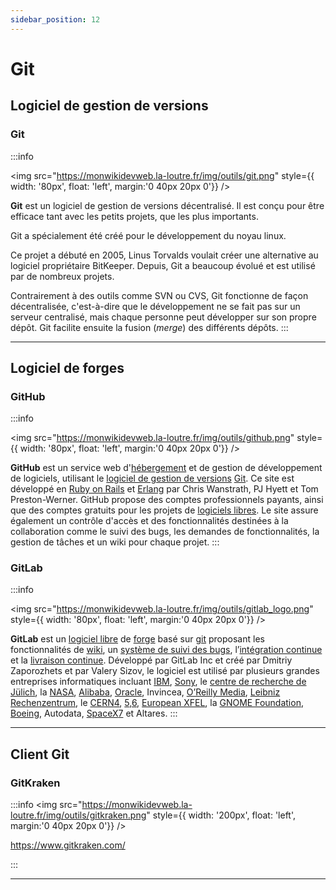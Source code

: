 ```yaml
---
sidebar_position: 12
---
```


# Git

## Logiciel de gestion de versions

### Git

:::info

<img src="https://monwikidevweb.la-loutre.fr/img/outils/git.png" style={{ width: '80px', float: 'left', margin:'0 40px 20px 0'}} />

**Git** est un logiciel de gestion de versions  décentralisé. Il est conçu pour être
efficace tant avec les petits  projets, que les plus importants.

Git a spécialement été créé pour le développement du noyau linux.

Ce projet a débuté en 2005, Linus Torvalds voulait créer une alternative au logiciel propriétaire BitKeeper.
Depuis, Git a beaucoup évolué et  est utilisé par de nombreux projets.

Contrairement à des outils comme SVN ou CVS, Git fonctionne de façon  décentralisée, c'est-à-dire que le
développement ne se fait pas sur un  serveur centralisé, mais chaque personne peut développer sur son propre
dépôt. Git facilite ensuite la fusion (*merge*) des différents dépôts.
:::

-------

## Logiciel de forges

### GitHub

:::info

<img src="https://monwikidevweb.la-loutre.fr/img/outils/github.png" style={{ width: '80px', float: 'left', margin:'0 40px 20px 0'}} />

**GitHub** est un service web d'[hébergement](https://fr.wikipedia.org/wiki/Hébergeur_web)
et de gestion de développement de logiciels, utilisant le
[logiciel de gestion de versions](https://fr.wikipedia.org/wiki/Logiciel_de_gestion_de_versions)
[Git](https://fr.wikipedia.org/wiki/Git). Ce site est développé en [Ruby on Rails](https://fr.wikipedia.org/wiki/Ruby_on_Rails)
et [Erlang](https://fr.wikipedia.org/wiki/Erlang_(langage)) par Chris Wanstrath, PJ Hyett et Tom Preston-Werner. GitHub
propose des comptes professionnels payants, ainsi que des comptes gratuits pour les projets de
[logiciels libres](https://fr.wikipedia.org/wiki/Logiciels_libres). Le site assure également un contrôle d'accès et des
fonctionnalités  destinées à la collaboration comme le suivi des bugs, les demandes de  fonctionnalités, la gestion de
tâches et un wiki pour chaque projet.
:::

### GitLab

:::info

<img src="https://monwikidevweb.la-loutre.fr/img/outils/gitlab_logo.png" style={{ width: '80px', float: 'left', margin:'0 40px 20px 0'}} />

**GitLab** est un [logiciel libre](https://fr.wikipedia.org/wiki/Logiciel_libre) de
[forge](https://fr.wikipedia.org/wiki/Forge_(informatique)) basé sur [git](https://fr.wikipedia.org/wiki/Git) proposant
les fonctionnalités de [wiki](https://fr.wikipedia.org/wiki/Wiki), un
[système de suivi des bugs](https://fr.wikipedia.org/wiki/Système_de_suivi_des_bugs),
l’[intégration continue](https://fr.wikipedia.org/wiki/Intégration_continue) et la
[livraison continue](https://fr.wikipedia.org/wiki/Livraison_continue). Développé par GitLab Inc et créé par
Dmitriy Zaporozhets et par Valery  Sizov, le logiciel est utilisé par plusieurs grandes entreprises  informatiques
incluant [IBM](https://fr.wikipedia.org/wiki/IBM), [Sony](https://fr.wikipedia.org/wiki/Sony), le
[centre de recherche de Jülich](https://fr.wikipedia.org/wiki/Centre_de_recherche_de_Jülich), la
[NASA](https://fr.wikipedia.org/wiki/NASA), [Alibaba](https://fr.wikipedia.org/wiki/Alibaba_Group),
[Oracle](https://fr.wikipedia.org/wiki/Oracle_(entreprise)), Invincea,
[O’Reilly Media](https://fr.wikipedia.org/wiki/O'Reilly_Media),
[Leibniz Rechenzentrum](https://fr.wikipedia.org/wiki/Leibniz_Rechenzentrum), le
[CERN](https://fr.wikipedia.org/wiki/CERN)[4](https://fr.wikipedia.org/wiki/GitLab#cite_note-4),
[5](https://fr.wikipedia.org/wiki/GitLab#cite_note-5),[6](https://fr.wikipedia.org/wiki/GitLab#cite_note-6),
[European XFEL](https://fr.wikipedia.org/wiki/European_X-ray_free-electron_laser), la
[GNOME Foundation](https://fr.wikipedia.org/wiki/GNOME_Foundation), [Boeing](https://fr.wikipedia.org/wiki/Boeing),
Autodata, [SpaceX](https://fr.wikipedia.org/wiki/SpaceX)[7](https://fr.wikipedia.org/wiki/GitLab#cite_note-7) et Altares.
:::

-----

## Client Git

### GitKraken

:::info
<img src="https://monwikidevweb.la-loutre.fr/img/outils/gitkraken.png" style={{ width: '200px', float: 'left', margin:'0 40px 20px 0'}} />

https://www.gitkraken.com/
<br />

:::

-----
